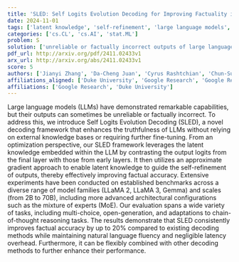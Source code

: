 ```yaml
---
title: 'SLED: Self Logits Evolution Decoding for Improving Factuality in Large Language Models'
date: 2024-11-01
tags: ['latent knowledge', 'self-refinement', 'large language models', 'benchmark evaluation', 'open-generation tasks', 'chain-of-thought reasoning', 'mixture of experts', 'decoding framework', 'optimization', 'output logits', 'multi-choice tasks', 'factual accuracy']
categories: ['cs.CL', 'cs.AI', 'stat.ML']
problem: S
solution: ['unreliable or factually incorrect outputs of large language models']
pdf_url: http://arxiv.org/pdf/2411.02433v1
arx_url: http://arxiv.org/abs/2411.02433v1
score: 5
authors: ['Jianyi Zhang', 'Da-Cheng Juan', 'Cyrus Rashtchian', 'Chun-Sung Ferng', 'Heinrich Jiang', 'Yiran Chen']
affiliations_aligned: ['Duke University', 'Google Research', 'Google Research', 'Google Research', 'Google Research', 'Duke University']
affiliations: ['Google Research', 'Duke University']
---
```



Large language models (LLMs) have demonstrated remarkable capabilities, but their outputs can sometimes be unreliable or factually incorrect. To address this, we introduce Self Logits Evolution Decoding (SLED), a novel decoding framework that enhances the truthfulness of LLMs without relying on external knowledge bases or requiring further fine-tuning. From an optimization perspective, our SLED framework leverages the latent knowledge embedded within the LLM by contrasting the output logits from the final layer with those from early layers. It then utilizes an approximate gradient approach to enable latent knowledge to guide the self-refinement of outputs, thereby effectively improving factual accuracy. Extensive experiments have been conducted on established benchmarks across a diverse range of model families (LLaMA 2, LLaMA 3, Gemma) and scales (from 2B to 70B), including more advanced architectural configurations such as the mixture of experts (MoE). Our evaluation spans a wide variety of tasks, including multi-choice, open-generation, and adaptations to chain-of-thought reasoning tasks. The results demonstrate that SLED consistently improves factual accuracy by up to 20\% compared to existing decoding methods while maintaining natural language fluency and negligible latency overhead. Furthermore, it can be flexibly combined with other decoding methods to further enhance their performance.